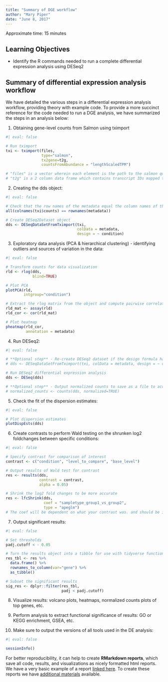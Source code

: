 ```yaml
---
title: "Summary of DGE workflow"
author: "Mary Piper"
date: "June 8, 2017"
---
```


Approximate time: 15 minutes

## Learning Objectives 

* Identify the R commands needed to run a complete differential expression analysis using DESeq2

## Summary of differential expression analysis workflow

We have detailed the various steps in a differential expression analysis workflow, providing theory with example code. To provide a more succinct reference for the code needed to run a DGE analysis, we have summarized the steps in an analysis below:

1. Obtaining gene-level counts from Salmon using tximport

```r
#| eval: false

# Run tximport
txi <- tximport(files, 
                type="salmon", 
                tx2gene=t2g, 
                countsFromAbundance = "lengthScaledTPM")

# "files" is a vector wherein each element is the path to the salmon quant.sf file, and each element is named with the name of the sample.
# "t2g" is a 2 column data frame which contains transcript IDs mapped to geneIDs (in that order)
```

2. Creating the dds object:

```r
#| eval: false

# Check that the row names of the metadata equal the column names of the **raw counts** data
all(colnames(txi$counts) == rownames(metadata))

# Create DESeq2Dataset object
dds <- DESeqDataSetFromTximport(txi, 
                                colData = metadata, 
                                design = ~ condition)
```

3. Exploratory data analysis (PCA & hierarchical clustering) - identifying outliers and sources of variation in the data:

```r
#| eval: false

# Transform counts for data visualization
rld <- rlog(dds, 
            blind=TRUE)

# Plot PCA 
plotPCA(rld, 
        intgroup="condition")

# Extract the rlog matrix from the object and compute pairwise correlation values
rld_mat <- assay(rld)
rld_cor <- cor(rld_mat)

# Plot heatmap
pheatmap(rld_cor, 
         annotation = metadata)
```

4. Run DESeq2:

```r
#| eval: false

# **Optional step** - Re-create DESeq2 dataset if the design formula has changed after QC analysis in include other sources of variation
# dds <- DESeqDataSetFromTximport(txi, colData = metadata, design = ~ covariate + condition)

# Run DESeq2 differential expression analysis
dds <- DESeq(dds)

# **Optional step** - Output normalized counts to save as a file to access outside RStudio
# normalized_counts <- counts(dds, normalized=TRUE)
```

5. Check the fit of the dispersion estimates:

```r
#| eval: false

# Plot dispersion estimates
plotDispEsts(dds)
``` 

6. Create contrasts to perform Wald testing on the shrunken log2 foldchanges between specific conditions:

```r
#| eval: false

# Specify contrast for comparison of interest
contrast <- c("condition", "level_to_compare", "base_level")

# Output results of Wald test for contrast
res <- results(dds, 
               contrast = contrast, 
               alpha = 0.05)

# Shrink the log2 fold changes to be more accurate
res <- lfcShrink(dds, 
                 coef = "sampletype_group1_vs_group2", 
                 type = "apeglm")	 
# The coef will be dependent on what your contrast was. and should be identical to what is stored in resultsNames()
```

7. Output significant results:

```r
#| eval: false

# Set thresholds
padj.cutoff < - 0.05

# Turn the results object into a tibble for use with tidyverse functions
res_tbl <- res %>%
  data.frame() %>%
  rownames_to_column(var="gene") %>% 
  as_tibble()

# Subset the significant results
sig_res <- dplyr::filter(res_tbl, 
                         padj < padj.cutoff)
```

8. Visualize results: volcano plots, heatmaps, normalized counts plots of top genes, etc.

9. Perform analysis to extract functional significance of results: GO or KEGG enrichment, GSEA, etc.

10. Make sure to output the versions of all tools used in the DE analysis:

```r
#| eval: false

sessionInfo()
```

For better reproducibility, it can help to create **RMarkdown reports**, which save all code, results, and visualizations as nicely formatted html reports. We have a very basic example of a report [linked here](https://www.dropbox.com/s/4bq0chxze6dogba/workshop-example.html?dl=0). To create these reports we have [additional materials](https://hbctraining.github.io/Training-modules/Rmarkdown/) available.
